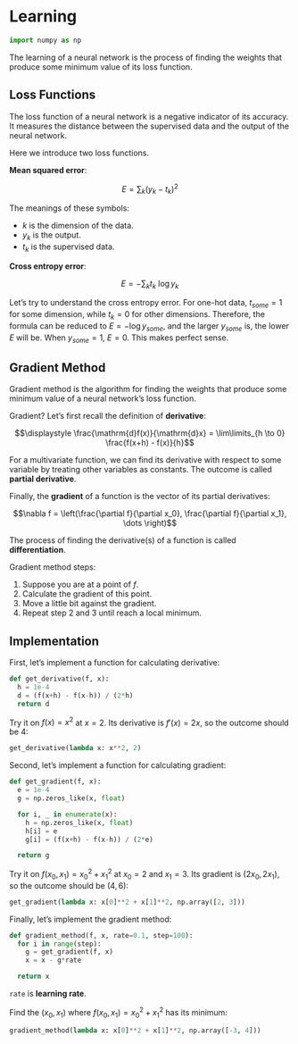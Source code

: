 # Learning

```python
import numpy as np
```

The learning of a neural network is the process of finding the weights that produce some minimum value of its loss function.


## Loss Functions

The loss function of a neural network is a negative indicator of its accuracy. It measures the distance between the supervised data and the output of the neural network.

Here we introduce two loss functions.

**Mean squared error**:

$$\displaystyle E =
\sum_{k} (y_k - t_k)^2$$

The meanings of these symbols:

- $k$ is the dimension of the data.
- $y_k$ is the output.
- $t_k$ is the supervised data.

**Cross entropy error**:

$$\displaystyle E =
- \sum_{k} t_k \: \mathrm{log} \, y_k$$

Let's try to understand the cross entropy error. For one-hot data, $t_{some} = 1$ for some dimension, while $t_k = 0$ for other dimensions. Therefore, the formula can be reduced to $E = - \mathrm{log} \, y_{some}$, and the larger $y_{some}$ is, the lower $E$ will be. When $y_{some} = 1$, $E = 0$. This makes perfect sense.


## Gradient Method

Gradient method is the algorithm for finding the weights that produce some minimum value of a neural network's loss function. 

Gradient? Let's first recall the definition of **derivative**:

$$\displaystyle \frac{\mathrm{d}f(x)}{\mathrm{d}x}
= \lim\limits_{h \to 0} \frac{f(x+h) - f(x)}{h}$$

For a multivariate function, we can find its derivative with respect to some variable by treating other variables as constants. The outcome is called **partial derivative**.

Finally, the **gradient** of a function is the vector of its partial derivatives:

$$\nabla f = \left(\frac{\partial f}{\partial x_0},
\frac{\partial f}{\partial x_1}, \dots \right)$$

The process of finding the derivative(s) of a function is called **differentiation**.

Gradient method steps:

1. Suppose you are at a point of $f$.
2. Calculate the gradient of this point.
3. Move a little bit against the gradient.
4. Repeat step 2 and 3 until reach a local minimum.


## Implementation

First, let's implement a function for calculating derivative: 

```python
def get_derivative(f, x):
  h = 1e-4
  d = (f(x+h) - f(x-h)) / (2*h)
  return d
```

Try it on $f(x) = x^2$ at $x = 2$. Its derivative is $f'(x) = 2x$, so the outcome should be $4$:

```python
get_derivative(lambda x: x**2, 2)
```

Second, let's implement a function for calculating gradient:

```python
def get_gradient(f, x):
  e = 1e-4
  g = np.zeros_like(x, float)

  for i, _ in enumerate(x):
    h = np.zeros_like(x, float)
    h[i] = e
    g[i] = (f(x+h) - f(x-h)) / (2*e)

  return g
```

Try it on $f(x_0, x_1) = x_0^2 + x_1^2$ at $x_0 = 2$ and $x_1 = 3$. Its gradient is $(2x_0, 2x_1)$, so the outcome should be $(4, 6)$:

```python
get_gradient(lambda x: x[0]**2 + x[1]**2, np.array([2, 3]))
```

Finally, let's implement the gradient method:

```python
def gradient_method(f, x, rate=0.1, step=100):
  for i in range(step):
    g = get_gradient(f, x)
    x = x - g*rate

  return x
```

`rate` is **learning rate**.

Find the $(x_0, x_1)$ where $f(x_0, x_1) = x_0^2 + x_1^2$ has its minimum:

```python
gradient_method(lambda x: x[0]**2 + x[1]**2, np.array([-3, 4]))
```
